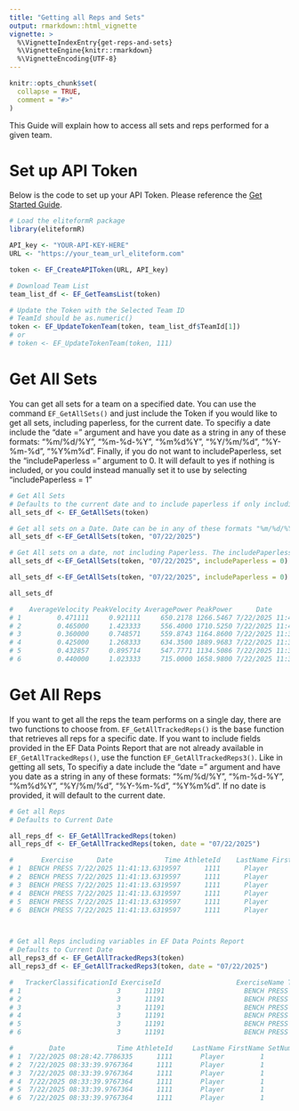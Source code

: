 ```yaml
---
title: "Getting all Reps and Sets"
output: rmarkdown::html_vignette
vignette: >
  %\VignetteIndexEntry{get-reps-and-sets}
  %\VignetteEngine{knitr::rmarkdown}
  %\VignetteEncoding{UTF-8}
---
```


```r
knitr::opts_chunk$set(
  collapse = TRUE,
  comment = "#>"
)
```


This Guide will explain how to access all sets and reps performed for a given team. 



# Set up API Token

Below is the code to set up your API Token. Please reference the [Get Started Guide](getting-started.html).
```r
# Load the eliteformR package
library(eliteformR)

API_key <- "YOUR-API-KEY-HERE"
URL <- "https://your_team_url_eliteform.com"

token <- EF_CreateAPIToken(URL, API_key)

# Download Team List
team_list_df <- EF_GetTeamsList(token)

# Update the Token with the Selected Team ID
# TeamId should be as.numeric()
token <- EF_UpdateTokenTeam(token, team_list_df$TeamId[1])
# or 
# token <- EF_UpdateTokenTeam(token, 111)
```

# Get All Sets

You can get all sets for a team on a specified date. You can use the command `EF_GetAllSets()` and just include the Token if you would like to get all sets, including paperless, for the current date. 
To specifiy a date include the "date =" argument and have you date as a string in any of these formats: "%m/%d/%Y", "%m-%d-%Y", "%m%d%Y", "%Y/%m/%d", "%Y-%m-%d", "%Y%m%d". 
Finally, if you do not want to includePaperless, set the "includePaperless =" argument to 0. It will default to yes if nothing is included, or you could instead manually set it to use by selecting "includePaperless = 1"

```r
# Get All Sets
# Defaults to the current date and to include paperless if only including Token
all_sets_df <- EF_GetAllSets(token)

# Get all sets on a Date. Date can be in any of these formats "%m/%d/%Y", "%m-%d-%Y", "%m%d%Y", "%Y/%m/%d", "%Y-%m-%d", "%Y%m%d"
all_sets_df <-EF_GetAllSets(token, "07/22/2025")

# Get All sets on a date, not including Paperless. The includePaperless variable must either be 1 for yes, 0 for no, or omitted from the function. 
all_sets_df <-EF_GetAllSets(token, "07/22/2025", includePaperless = 0)

all_sets_df <-EF_GetAllSets(token, "07/22/2025", includePaperless = 0)

all_sets_df

#    AverageVelocity PeakVelocity AveragePower PeakPower      Date             Time AthleteId     LastName FirstName    Exercise SetNumber RepsAssigned RepsCompleted LoadFactor ActualWeight ActualRest ReactionTimeInMS    Work
# 1         0.471111     0.921111     650.2178 1266.5467 7/22/2025 11:41:13.6319597      1111       Player         1 BENCH PRESS         5            1             9      0.875          310        353                0 7107.65
# 2         0.465000     1.423333     556.4000 1710.5250 7/22/2025 11:40:26.4072519      1112       Player         2 BENCH PRESS         5            1             6      0.875          270        384                0 3652.91
# 3         0.360000     0.748571     559.8743 1164.8600 7/22/2025 11:39:37.1249414      1113       Player         3 BENCH PRESS         5            1             7      0.875          350        239                0 5641.98
# 4         0.425000     1.268333     634.3500 1889.9683 7/22/2025 11:39:36.0497881      1114       Player         4 BENCH PRESS         5            1             6      0.875          335        299                0 5150.81
# 5         0.432857     0.895714     547.7771 1134.5086 7/22/2025 11:39:33.7107749      1115       Player         5 BENCH PRESS         5            1             7      0.875          285        344                0 4153.00
# 6         0.440000     1.023333     715.0000 1658.9800 7/22/2025 11:39:29.0596346      1116       Player         6 BENCH PRESS         5            1             3      0.875          365        210                0 2646.26

```


# Get All Reps

If you want to get all the reps the team performs on a single day, there are two functions to choose from. `EF_GetAllTrackedReps()` is the base function that retrieves all reps for a specific date. If you want to include fields provided in the EF Data Points Report that are not already available in `EF_GetAllTrackedReps()`, use the function `EF_GetAllTrackedReps3()`. Like in getting all sets, To specifiy a date include the "date =" argument and have you date as a string in any of these formats: "%m/%d/%Y", "%m-%d-%Y", "%m%d%Y", "%Y/%m/%d", "%Y-%m-%d", "%Y%m%d". If no date is provided, it will default to the current date. 

```r

# Get all Reps
# Defaults to Current Date

all_reps_df <- EF_GetAllTrackedReps(token)
all_reps_df <- EF_GetAllTrackedReps(token, date = "07/22/2025")

#       Exercise      Date             Time AthleteId    LastName FirstName SetNumber RepNumber LoadFactor ActualWeight AverageVelocity PeakVelocity AveragePower PeakPower ActualRest ReactionTimeInMS   Work
# 1  BENCH PRESS 7/22/2025 11:41:13.6319597      1111      Player         1         5         9      0.875          310            0.21         0.82       282.89   1124.43          0                0 792.81
# 2  BENCH PRESS 7/22/2025 11:41:13.6319597      1111      Player         1         5         8      0.875          310            0.38         0.95       530.71   1306.43          0                0 768.80
# 3  BENCH PRESS 7/22/2025 11:41:13.6319597      1111      Player         1         5         7      0.875          310            0.30         0.87       413.66   1194.80          0                0 773.77
# 4  BENCH PRESS 7/22/2025 11:41:13.6319597      1111      Player         1         5         6      0.875          310            0.50         0.98       684.19   1350.46          0                0 809.33
# 5  BENCH PRESS 7/22/2025 11:41:13.6319597      1111      Player         1         5         5      0.875          310            0.55         0.98       760.02   1346.51          0                0 803.10
# 6  BENCH PRESS 7/22/2025 11:41:13.6319597      1111      Player         1         5         4      0.875          310            0.57         0.99       783.23   1361.53          0                0 786.19



# Get all Reps including variables in EF Data Points Report
# Defaults to Current Date
all_reps3_df <- EF_GetAllTrackedReps3(token)
all_reps3_df <- EF_GetAllTrackedReps3(token, date = "07/22/2025")

#   TrackerClassificationId ExerciseId                   ExerciseName TimeToPeak TargetValue TargetValueMax      TargetMetric Duration EccentricAvgVelocity EccentricAvgPower EccentricPeakVelocity EccentricPeakPower EccentricDuration
# 1                        3      11191                    BENCH PRESS       0.21        0.28           0.38 AvgVelocity (m/s)     0.99                 0.36            475.02                  0.73             964.27              1.32
# 2                        3      11191                    BENCH PRESS       0.21        0.28           0.38 AvgVelocity (m/s)     1.10                 0.52            708.94                  0.82            1115.92              0.89
# 3                        3      11191                    BENCH PRESS       0.22        0.28           0.38 AvgVelocity (m/s)     1.19                 0.46            624.05                  0.92            1247.06              1.15
# 4                        3      11191                    BENCH PRESS       0.18        0.28           0.38 AvgVelocity (m/s)     1.24                 0.47            644.33                  1.02            1381.12              1.11
# 5                        3      11191                    BENCH PRESS       0.19        0.28           0.38 AvgVelocity (m/s)     1.69                 0.53            720.31                  1.00            1356.94              0.97
# 6                        3      11191                    BENCH PRESS       0.16        0.28           0.38 AvgVelocity (m/s)     1.36                 0.21            290.01                  0.83            1121.86              2.31

#         Date             Time AthleteId     LastName FirstName SetNumber RepNumber LoadFactor ActualWeight AverageVelocity PeakVelocity AveragePower PeakPower ActualRest ReactionTimeInMS   Work
# 1  7/22/2025 08:28:42.7786335      1111       Player         1         4         1      0.825          295            0.52         0.79       684.42   1035.43        135                0 678.65
# 2  7/22/2025 08:33:39.9767364      1111       Player         1         5         1      0.875          305            0.47         0.83       643.70   1122.28        247                0 710.41
# 3  7/22/2025 08:33:39.9767364      1111       Player         1         5         2      0.875          305            0.44         0.78       601.60   1052.62        247                0 715.00
# 4  7/22/2025 08:33:39.9767364      1111       Player         1         5         3      0.875          305            0.43         0.85       586.30   1149.30        247                0 727.66
# 5  7/22/2025 08:33:39.9767364      1111       Player         1         5         4      0.875          305            0.33         0.91       450.97   1239.65        247                0 764.16
# 6  7/22/2025 08:33:39.9767364      1111       Player         1         5         5      0.875          305            0.41         0.74       551.04   1010.33        247                0 750.84


```














